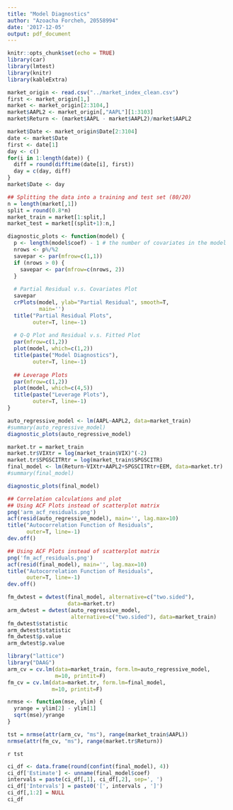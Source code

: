 ```yaml
---
title: "Model Diagnostics"
author: "Azoacha Forcheh, 20558994"
date: '2017-12-05'
output: pdf_document
---
```


```r
knitr::opts_chunk$set(echo = TRUE)
library(car)
library(lmtest)
library(knitr)
library(kableExtra)
```

```r
market_origin <- read.csv("../market_index_clean.csv")
first <- market_origin[1,]
market <- market_origin[2:3104,]
market$AAPL2 <- market_origin[,"AAPL"][1:3103]
market$Return <- (market$AAPL - market$AAPL2)/market$AAPL2

market$Date <- market_origin$Date[2:3104]
date <- market$Date
first <- date[1]
day <- c()
for(i in 1:length(date)) {
  diff = round(difftime(date[i], first))
  day = c(day, diff)
}
market$Date <- day

## Splitting the data into a training and test set (80/20)
n = length(market[,1])
split = round(0.8*n)
market_train = market[1:split,]
market_test = market[(split+1):n,]
```


```r
diagnostic_plots <- function(model) {
  p <- length(model$coef) - 1 # the number of covariates in the model
  nrows <- p%/%2
  savepar <- par(mfrow=c(1,1))
  if (nrows > 0) {
    savepar <- par(mfrow=c(nrows, 2))
  }
  
  # Partial Residual v.s. Covariates Plot
  savepar
  crPlots(model, ylab="Partial Residual", smooth=T,
          main='')
  title("Partial Residual Plots", 
        outer=T, line=-1)
  
  # Q-Q Plot and Residual v.s. Fitted Plot 
  par(mfrow=c(1,2))
  plot(model, which=c(1,2))
  title(paste("Model Diagnostics"),
        outer=T, line=-1)
  
  ## Leverage Plots
  par(mfrow=c(1,2))
  plot(model, which=c(4,5))
  title(paste("Leverage Plots"),
        outer=T, line=-1)
}

```


```r
auto_regressive_model <- lm(AAPL~AAPL2, data=market_train)
#summary(auto_regressive_model)
diagnostic_plots(auto_regressive_model)
```


```r
market.tr = market_train
market.tr$VIXtr = log(market_train$VIX)^(-2)
market.tr$SPGSCITRtr = log(market_train$SPGSCITR)
final_model <- lm(Return~VIXtr+AAPL2+SPGSCITRtr+EEM, data=market.tr)
#summary(final_model)

diagnostic_plots(final_model)
```


```r
## Correlation calculations and plot
## Using ACF Plots instead of scatterplot matrix
png('arm_acf_residuals.png')
acf(resid(auto_regressive_model), main='', lag.max=10)
title("Autocorrelation Function of Residuals", 
      outer=T, line=-1)
dev.off()

## Using ACF Plots instead of scatterplot matrix
png('fm_acf_residuals.png')
acf(resid(final_model), main='', lag.max=10)
title("Autocorrelation Function of Residuals", 
      outer=T, line=-1)
dev.off()

fm_dwtest = dwtest(final_model, alternative=c("two.sided"), 
                   data=market.tr)
arm_dwtest = dwtest(auto_regressive_model, 
                    alternative=c("two.sided"), data=market_train)
fm_dwtest$statistic
arm_dwtest$statistic
fm_dwtest$p.value
arm_dwtest$p.value
```

```r
library("lattice")
library("DAAG")
arm_cv = cv.lm(data=market_train, form.lm=auto_regressive_model,
               m=10, printit=F)
fm_cv = cv.lm(data=market.tr, form.lm=final_model,
              m=10, printit=F)

nrmse <- function(mse, ylim) {
  yrange = ylim[2] - ylim[1] 
  sqrt(mse)/yrange
}

tst = nrmse(attr(arm_cv, "ms"), range(market_train$AAPL)) 
nrmse(attr(fm_cv, "ms"), range(market.tr$Return))
```

`r tst`

```r
ci_df <- data.frame(round(confint(final_model), 4))
ci_df['Estimate'] <- unname(final_model$coef)
intervals = paste(ci_df[,1], ci_df[,2], sep=', ')
ci_df['Intervals'] = paste0('[', intervals , ']')
ci_df[,1:2] = NULL
ci_df
```



